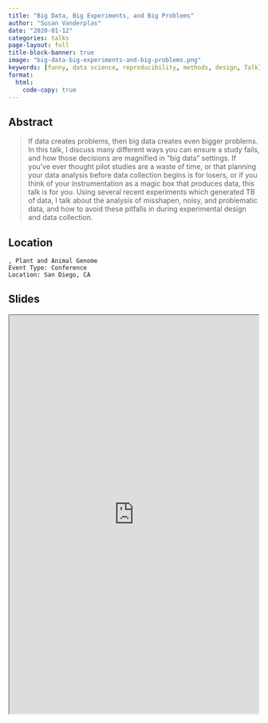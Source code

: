 ```yaml
---
title: "Big Data, Big Experiments, and Big Problems"
author: "Susan Vanderplas"
date: "2020-01-12"
categories: talks
page-layout: full
title-block-banner: true
image: "big-data-big-experiments-and-big-problems.png"
keywords: [funny, data science, reproducibility, methods, design, Talk]
format:
  html:
    code-copy: true
---
```

 
## Abstract
>  If data creates problems, then big data creates even bigger problems. In this talk, I discuss many different ways you can ensure a study fails, and how those decisions are magnified in "big data" settings. If you've ever thought pilot studies are a waste of time, or that planning your data analysis before data collection begins is for losers, or if you think of your instrumentation as a magic box that produces data, this talk is for you. Using several recent experiments which generated TB of data, I talk about the analysis of misshapen, noisy, and problematic data, and how to avoid these pitfalls in during experimental design and data collection.


## Location

    , Plant and Animal Genome
    Event Type: Conference
    Location: San Diego, CA
## Slides

<iframe src='https://srvanderplas.github.io/Presentation-Archive/PAG2020/#1' height='800px' width='500px'></iframe>
